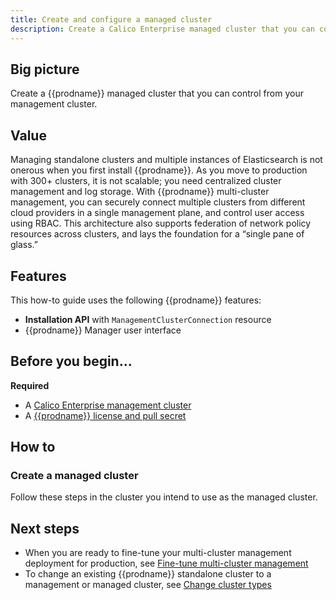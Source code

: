 ```yaml
---
title: Create and configure a managed cluster
description: Create a Calico Enterprise managed cluster that you can control from you management cluster.
---
```




## Big picture

Create a {{prodname}} managed cluster that you can control from your management cluster.

## Value

Managing standalone clusters and multiple instances of Elasticsearch is not onerous when you first install {{prodname}}. 
As you move to production with 300+ clusters, it is not scalable; you need centralized cluster management and log storage. 
With {{prodname}} multi-cluster management, you can securely connect multiple clusters from different cloud providers 
in a single management plane, and control user access using RBAC. This architecture also supports federation of network 
policy resources across clusters, and lays the foundation for a “single pane of glass.” 

## Features

This how-to guide uses the following {{prodname}} features:

- **Installation API** with `ManagementClusterConnection` resource
- {{prodname}} Manager user interface

## Before you begin...

**Required**

- A [Calico Enterprise management cluster](create-a-management-cluster.mdx)
- A [{{prodname}} license and pull secret](../../getting-started/calico-enterprise.mdx)

## How to

### Create a managed cluster
Follow these steps in the cluster you intend to use as the managed cluster.

<Tabs>
<TabItem label="Kubernetes" value="Kubernetes-0">

<InstallGeneric prodname='{{prodname}}' clusterType="managed" />

</TabItem>
<TabItem label="GKE" value="GKE-1">

<InstallGKE prodname='{{prodname}}' clusterType="managed" />

</TabItem>
<TabItem label="EKS" value="EKS-2">

<InstallEKS prodname='{{prodname}}' clusterType="managed" />

</TabItem>
<TabItem label="AKS" value="AKS-3">

<InstallAKS prodname='{{prodname}}' clusterType="managed" />

</TabItem>
<TabItem label="Openshift" value="Openshift-4">

<InstallOpenShift prodname='{{prodname}}' prodnameWindows='{{prodnameWindows}}' rootDirWindows='{{rootDirWindows}}' clusterType="managed" />

</TabItem>

</Tabs>

## Next steps

- When you are ready to fine-tune your multi-cluster management deployment for production, see [Fine-tune multi-cluster management](fine-tune-deployment.mdx)
- To change an existing {{prodname}} standalone cluster to a management or managed cluster, see [Change cluster types](change-cluster-type.mdx)
